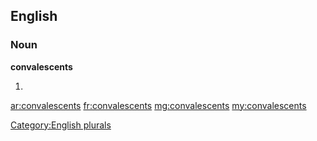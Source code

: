 ==English==

===Noun===
'''convalescents'''

# {{plural of|[[convalescent]]}}

[[Category:English plurals]]

[[ar:convalescents]]
[[fr:convalescents]]
[[mg:convalescents]]
[[my:convalescents]]